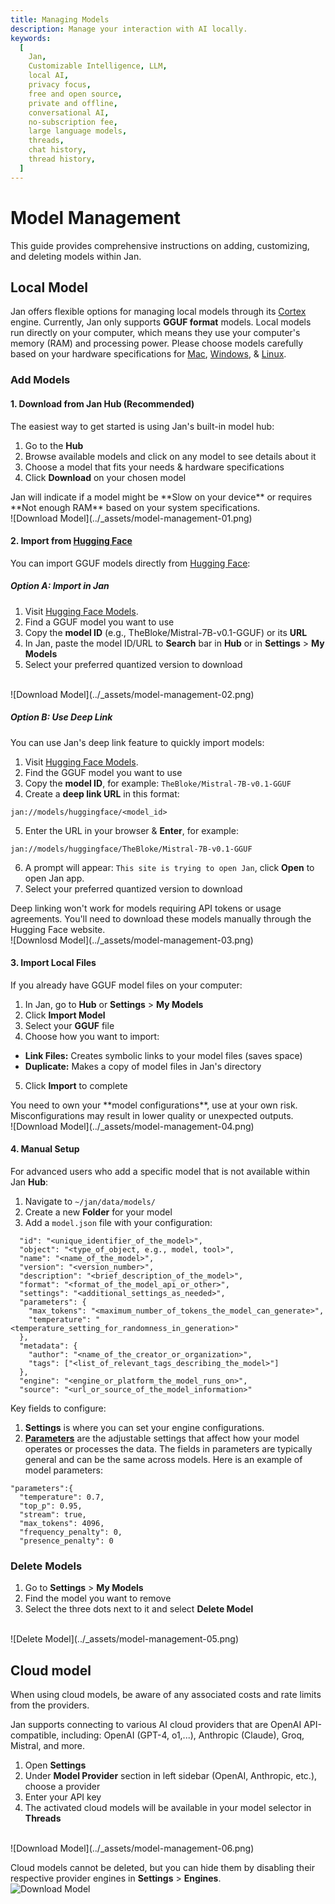```yaml
---
title: Managing Models
description: Manage your interaction with AI locally.
keywords:
  [
    Jan,
    Customizable Intelligence, LLM,
    local AI,
    privacy focus,
    free and open source,
    private and offline,
    conversational AI,
    no-subscription fee,
    large language models,
    threads,
    chat history,
    thread history,
  ]
---
```


# Model Management
This guide provides comprehensive instructions on adding, customizing, and deleting models within Jan. 

## Local Model

Jan offers flexible options for managing local models through its [Cortex](https://cortex.so/) engine. Currently, Jan only supports **GGUF format** models.
<Callout type="info">
Local models run directly on your computer, which means they use your computer's memory (RAM) and processing power. Please choose models carefully based on your hardware specifications for [Mac](/docs/desktop/mac#compatibility), [Windows](/docs/desktop/windows#compatibility), & [Linux](/docs/desktop/linux#compatibility).
</Callout>

### Add Models

#### 1. Download from Jan Hub (Recommended)
The easiest way to get started is using Jan's built-in model hub:
1. Go to the **Hub**
2. Browse available models and click on any model to see details about it
3. Choose a model that fits your needs & hardware specifications
4. Click **Download** on your chosen model

<Callout type="info">
Jan will indicate if a model might be **Slow on your device** or requires **Not enough RAM** based on your system specifications.
</Callout>

<br/>
![Download Model](../_assets/model-management-01.png)
<br/>

#### 2. Import from [Hugging Face](https://huggingface.co/) 
You can import GGUF models directly from [Hugging Face](https://huggingface.co/):

##### Option A: Import in Jan
1. Visit [Hugging Face Models](https://huggingface.co/models).
2. Find a GGUF model you want to use
3. Copy the **model ID** (e.g., TheBloke/Mistral-7B-v0.1-GGUF) or its **URL**
4. In Jan, paste the model ID/URL to **Search** bar in **Hub** or in **Settings** > **My Models**
5. Select your preferred quantized version to download

<br/>
![Download Model](../_assets/model-management-02.png)
<br/>

##### Option B: Use Deep Link
You can use Jan's deep link feature to quickly import models:
1. Visit [Hugging Face Models](https://huggingface.co/models).
2. Find the GGUF model you want to use
3. Copy the **model ID**, for example: `TheBloke/Mistral-7B-v0.1-GGUF`
4. Create a **deep link URL** in this format:
```
jan://models/huggingface/<model_id>
```
5. Enter the URL in your browser & **Enter**, for example:
```
jan://models/huggingface/TheBloke/Mistral-7B-v0.1-GGUF
```
6. A prompt will appear: `This site is trying to open Jan`, click **Open** to open Jan app.
7. Select your preferred quantized version to download

<Callout type="warning">
Deep linking won't work for models requiring API tokens or usage agreements. You'll need to download these models manually through the Hugging Face website.
</Callout>

<br/>
![Downlosd Model](../_assets/model-management-03.png)
<br/>



#### 3. Import Local Files
If you already have GGUF model files on your computer:
1. In Jan, go to **Hub** or **Settings** > **My Models**
2. Click **Import Model**
3. Select your **GGUF** file
4. Choose how you want to import:
  - **Link Files:** Creates symbolic links to your model files (saves space)
  - **Duplicate:** Makes a copy of model files in Jan's directory
5. Click **Import** to complete

<Callout type="warning">
You need to own your **model configurations**, use at your own risk. Misconfigurations may result in lower quality or unexpected outputs. 
</Callout>

<br/>
![Download Model](../_assets/model-management-04.png)
<br/>

#### 4. Manual Setup
For advanced users who add a specific model that is not available within Jan **Hub**:
1. Navigate to `~/jan/data/models/`
2. Create a new **Folder** for your model
3. Add a `model.json` file with your configuration:
```
  "id": "<unique_identifier_of_the_model>",
  "object": "<type_of_object, e.g., model, tool>",
  "name": "<name_of_the_model>",
  "version": "<version_number>",
  "description": "<brief_description_of_the_model>",
  "format": "<format_of_the_model_api_or_other>",
  "settings": "<additional_settings_as_needed>",
  "parameters": {
    "max_tokens": "<maximum_number_of_tokens_the_model_can_generate>",
    "temperature": "<temperature_setting_for_randomness_in_generation>"
  },
  "metadata": {
    "author": "<name_of_the_creator_or_organization>",
    "tags": ["<list_of_relevant_tags_describing_the_model>"]
  },
  "engine": "<engine_or_platform_the_model_runs_on>",
  "source": "<url_or_source_of_the_model_information>"
```
Key fields to configure:
1. **Settings** is where you can set your engine configurations.
2. [**Parameters**](/docs/models#model-parameters) are the adjustable settings that affect how your model operates or processes the data. The fields in parameters are typically general and can be the same across models. Here is an example of model parameters:
```
"parameters":{
  "temperature": 0.7,
  "top_p": 0.95,
  "stream": true,
  "max_tokens": 4096,
  "frequency_penalty": 0,
  "presence_penalty": 0
```


### Delete Models
1. Go to **Settings** > **My Models**
2. Find the model you want to remove
3. Select the three dots next to it and select **Delete Model**

<br/>
![Delete Model](../_assets/model-management-05.png)
<br/>


## Cloud model
<Callout type="info">
When using cloud models, be aware of any associated costs and rate limits from the providers.
</Callout>

Jan supports connecting to various AI cloud providers that are OpenAI API-compatible, including: OpenAI (GPT-4, o1,...), Anthropic (Claude), Groq, Mistral, and more.
1. Open **Settings**
2. Under **Model Provider** section in left sidebar (OpenAI, Anthropic, etc.), choose a provider
3. Enter your API key
4. The activated cloud models will be available in your model selector in **Threads**

<br/>
![Download Model](../_assets/model-management-06.png)
<br/>

Cloud models cannot be deleted, but you can hide them by disabling their respective provider engines in **Settings** > **Engines**.
<br/>
![Download Model](../_assets/model-management-07.png)
<br/>